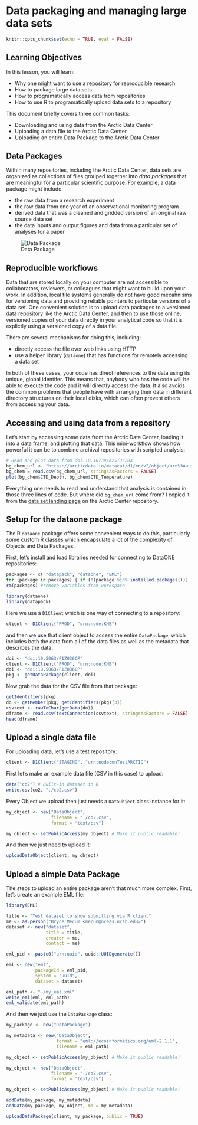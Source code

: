 # Data packaging and managing large data sets

```r
knitr::opts_chunk$set(echo = TRUE, eval = FALSE)
```

## Learning Objectives

In this lesson, you will learn:

- Why one might want to use a repository for reproducible research
- How to package large data sets
- How to programatically access data from repositories
- How to use R to programatically upload data sets to a repository

This document briefly covers three common tasks:

- Downloading and using data from the Arctic Data Center
- Uploading a data file to the Arctic Data Center
- Uploading an entire Data Package to the Arctic Data Center

## Data Packages

Within many repositories, including the Arctic Data Center, data sets are organized
as collections of files grouped together into *data packages* that are meaningful for
a particular scientific purpose.  For example, a data package might include:

- the raw data from a research experiment
- the raw data from one year of an observational monitoring program
- derived data that was a cleaned and gridded version of an original raw source data set
- the data inputs and output figures and data from a particular set of analyses for a paper

![Data Package](images/data-package.png)

## Reproducible workflows

Data that are stored locally on your computer are not accessible to collaborators, 
reviewers, or colleagues that might want to build upon your work.  In addition, local
file systems generally do not have good mecahnisms for versioning data and providing
reliable pointers to particular versions of a data set.  One convenient solution
is to upload data packages to a versioned data repository like the Arctic Data Center,
and then to use those online, versioned copies of your data directly in your 
analytical code so that it is explictly using a versioned copy of a data file.

There are several mechanisms for doing this, including:

- directly access the file over web links using HTTP
- use a helper library (`dataone`) that has functions for remotely accessing a data set

In both of these cases, your code has direct references to the data using its unique, 
global identifer.  This means that, anybody who has the code will be able to execute
the code and it will directly access the data.  It also avoids the common problems
that people have with arranging their data in different directory structures on their
local disks, which can often prevent others from accessing your data.

## Accessing and using data from a repository

Let's start by accessing some data from the Arctic Data Center, loading it into 
a data frame, and plotting that data.  This mini-workflow shows how powerful 
it can be to combine archival repositories with scripted analysis:

```r
# Read and plot data from doi:10.18739/A25T3FZ8X
bg_chem_url <- "https://arcticdata.io/metacat/d1/mn/v2/object/urn%3Auuid%3A35ad7624-b159-4e29-a700-0c0770419941"
bg_chem = read.csv(bg_chem_url, stringsAsFactors = FALSE)
plot(bg_chem$CTD_Depth, bg_chem$CTD_Temperature)
```

Everything one needs to read and understand that analysis is contained in those three lines of code. 
But where did `bg_chem_url` come from?  I copied it from the [data set landing page](https://doi.org/doi:10.18739/A25T3FZ8X) on
the Arctic Center repository.

## Setup for the dataone package

The R `dataone` package offers some convenient ways to do this, particularly some custom R classes which encapsulate a lot of the complexity of Objects and Data Packages.

First, let's install and load libraries needed for connecting to DataONE repositories:

```r
packages <- c( "datapack", "dataone", "EML")
for (package in packages) { if (!(package %in% installed.packages())) { install.packages(package) } }
rm(packages) #remove variables from workspace
```

```r
library(dataone)
library(datapack)
```

Here we use a `D1Client` which is one way of connecting to a repository:

```r
client <- D1Client("PROD", "urn:node:KNB")
```

and then we use that client object to access the entire `DataPackage`, which includes
both the data from all of the data files as well as the metadata that describes
the data.

```r
doi <- "doi:10.5063/F1Z036CP"
client <- D1Client("PROD", "urn:node:KNB")
doi <- "doi:10.5063/F1Z036CP"
pkg <- getDataPackage(client, doi)
```

Now grab the data for the CSV file from that package:

```r
getIdentifiers(pkg)
do <- getMember(pkg, getIdentifiers(pkg)[3])
csvtext <- rawToChar(getData(do))
dframe <- read.csv(textConnection(csvtext), stringsAsFactors = FALSE)
head(dframe)
```


## Upload a single data file

For uploading data, let's use a test repository:
```r
client <- D1Client("STAGING", "urn:node:mnTestARCTIC")
```

First let's make an example data file (CSV in this case) to upload:

```r
data("co2") # Built-in dataset in R
write.csv(co2, "./co2.csv")
```

Every Object we upload then just needs a `DataObject` class instance for it:

```r
my_object <- new("DataObject", 
                 filename = "./co2.csv",
                 format = "text/csv")

my_object <- setPublicAccess(my_object) # Make it public readable!
```

And then we just need to upload it:

```r
uploadDataObject(client, my_object)
```

## Upload a simple Data Package

The steps to upload an entire package aren't that much more complex.
First, let's create an example EML file:

```r
library(EML)

title <- "Test dataset to show submitting via R client"
me <- as.person("Bryce Mecum <mecum@nceas.ucsb.edu>")
dataset <- new("dataset",
               title = title,
               creator = me,
               contact = me)

eml_pid <- paste0("urn:uuid", uuid::UUIDgenerate())

eml <- new("eml",
           packageId = eml_pid,
           system = "uuid",
           dataset = dataset)

eml_path <- "~/my_eml.xml"
write_eml(eml, eml_path)
eml_validate(eml_path)
```

And then we just use the `DataPackage` class:

```r
my_package <- new("DataPackage")

my_metadata <- new("DataObject", 
                   format = "eml://ecoinformatics.org/eml-2.1.1", 
                   filename = eml_path)

my_object <- setPublicAccess(my_object) # Make it public readable!

my_object <- new("DataObject", 
                 filename = "./co2.csv",
                 format = "text/csv")

my_object <- setPublicAccess(my_object) # Make it public readable!

addData(my_package, my_metadata)
addData(my_package, my_object, mo = my_metadata)
```

```r
uploadDataPackage(client, my_package, public = TRUE)
```
